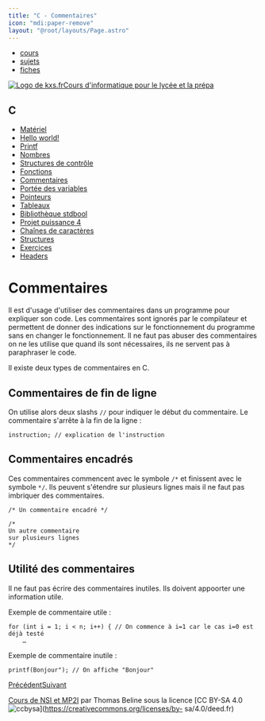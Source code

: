 ```yaml
---
title: "C - Commentaires"
icon: "mdi:paper-remove"
layout: "@root/layouts/Page.astro"
---
```


  * [cours](https://kxs.fr/cours/)
  * [sujets](https://kxs.fr/sujets/)
  * [fiches](https://kxs.fr/fiches/)

[![Logo de kxs.fr](/img/logo.svg)](https://kxs.fr/)[Cours d'informatique pour
le lycée et la prépa](https://kxs.fr/cours/)

## C

  * [Matériel](.)
  * [Hello world!](hello-world)
  * [Printf](printf)
  * [Nombres](nombres)
  * [Structures de contrôle](structures-de-controle)
  * [Fonctions](fonctions)
  * [Commentaires](commentaires)
  * [Portée des variables](portee-variables)
  * [Pointeurs](pointeurs)
  * [Tableaux](tableaux)
  * [Bibliothèque stdbool](stdbool)
  * [Projet puissance 4](projet-p4)
  * [Chaînes de caractères](chaines-de-caracteres)
  * [Structures](structures)
  * [Exercices](exercices)
  * [Headers](headers)

# Commentaires

Il est d'usage d'utiliser des commentaires dans un programme pour expliquer
son code. Les commentaires sont ignorés par le compilateur et permettent de
donner des indications sur le fonctionnement du programme sans en changer le
fonctionnement. Il ne faut pas abuser des commentaires on ne les utilise que
quand ils sont nécessaires, ils ne servent pas à paraphraser le code.

Il existe deux types de commentaires en C.

## Commentaires de fin de ligne

On utilise alors deux slashs `//` pour indiquer le début du commentaire. Le
commentaire s'arrête à la fin de la ligne :

    
    
    instruction; // explication de l'instruction

## Commentaires encadrés

Ces commentaires commencent avec le symbole `/*` et finissent avec le symbole
`*/`. Ils peuvent s'étendre sur plusieurs lignes mais il ne faut pas imbriquer
des commentaires.

    
    
    /* Un commentaire encadré */
    
    /*
    Un autre commentaire
    sur plusieurs lignes
    */

## Utilité des commentaires

Il ne faut pas écrire des commentaires inutiles. Ils doivent appoorter une
information utile.

Exemple de commentaire utile :

    
    
    for (int i = 1; i < n; i++) { // On commence à i=1 car le cas i=0 est déjà testé
    	…

Exemple de commentaire inutile :

    
    
    printf(Bonjour"); // On affiche "Bonjour"

[Précédent](fonctions)[Suivant](portee-variables)

[Cours de NSI et MP2I](https://kxs.fr/cours/) par Thomas Beline sous la
licence [CC BY-SA 4.0
![ccbysa](/img/ccbysa.svg)](https://creativecommons.org/licenses/by-
sa/4.0/deed.fr)

